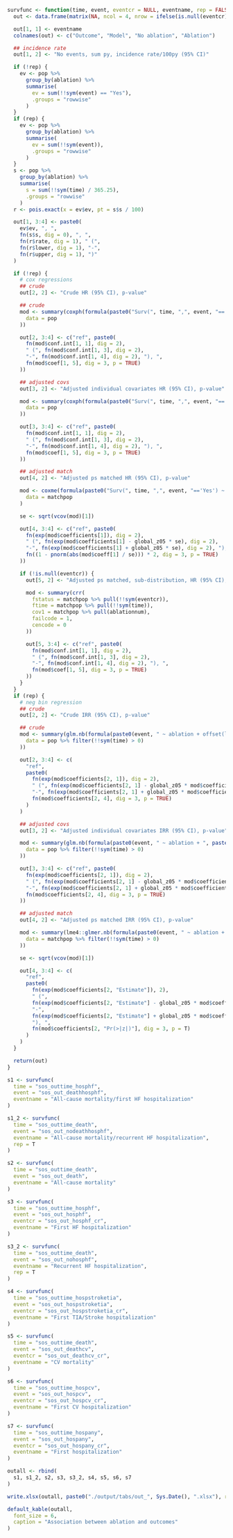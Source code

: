 ```r
survfunc <- function(time, event, eventcr = NULL, eventname, rep = FALSE) {
  out <- data.frame(matrix(NA, ncol = 4, nrow = ifelse(is.null(eventcr), 4, 5)))

  out[1, 1] <- eventname
  colnames(out) <- c("Outcome", "Model", "No ablation", "Ablation")

  ## incidence rate
  out[1, 2] <- "No events, sum py, incidence rate/100py (95% CI)"

  if (!rep) {
    ev <- pop %>%
      group_by(ablation) %>%
      summarise(
        ev = sum(!!sym(event) == "Yes"),
        .groups = "rowwise"
      )
  }
  if (rep) {
    ev <- pop %>%
      group_by(ablation) %>%
      summarise(
        ev = sum(!!sym(event)),
        .groups = "rowwise"
      )
  }
  s <- pop %>%
    group_by(ablation) %>%
    summarise(
      s = sum(!!sym(time) / 365.25),
      .groups = "rowwise"
    )
  r <- pois.exact(x = ev$ev, pt = s$s / 100)

  out[1, 3:4] <- paste0(
    ev$ev, ", ",
    fn(s$s, dig = 0), ", ",
    fn(r$rate, dig = 1), " (",
    fn(r$lower, dig = 1), "-",
    fn(r$upper, dig = 1), ")"
  )

  if (!rep) {
    # cox regressions
    ## crude
    out[2, 2] <- "Crude HR (95% CI), p-value"

    ## crude
    mod <- summary(coxph(formula(paste0("Surv(", time, ",", event, "=='Yes') ~ ablation")),
      data = pop
    ))

    out[2, 3:4] <- c("ref", paste0(
      fn(mod$conf.int[1, 1], dig = 2),
      " (", fn(mod$conf.int[1, 3], dig = 2),
      "-", fn(mod$conf.int[1, 4], dig = 2), "), ",
      fn(mod$coef[1, 5], dig = 3, p = TRUE)
    ))

    ## adjusted covs
    out[3, 2] <- "Adjusted individual covariates HR (95% CI), p-value"

    mod <- summary(coxph(formula(paste0("Surv(", time, ",", event, "=='Yes') ~ ablation + ", paste(modvars, collapse = " + "))),
      data = pop
    ))

    out[3, 3:4] <- c("ref", paste0(
      fn(mod$conf.int[1, 1], dig = 2),
      " (", fn(mod$conf.int[1, 3], dig = 2),
      "-", fn(mod$conf.int[1, 4], dig = 2), "), ",
      fn(mod$coef[1, 5], dig = 3, p = TRUE)
    ))

    ## adjusted match
    out[4, 2] <- "Adjusted ps matched HR (95% CI), p-value"

    mod <- coxme(formula(paste0("Surv(", time, ",", event, "=='Yes') ~ ablation + (1 | par)")),
      data = matchpop
    )

    se <- sqrt(vcov(mod)[1])

    out[4, 3:4] <- c("ref", paste0(
      fn(exp(mod$coefficients[1]), dig = 2),
      " (", fn(exp(mod$coefficients[1] - global_z05 * se), dig = 2),
      "-", fn(exp(mod$coefficients[1] + global_z05 * se), dig = 2), "), ",
      fn((1 - pnorm(abs(mod$coeff[1] / se))) * 2, dig = 3, p = TRUE)
    ))

    if (!is.null(eventcr)) {
      out[5, 2] <- "Adjusted ps matched, sub-distribution, HR (95% CI), p-value"

      mod <- summary(crr(
        fstatus = matchpop %>% pull(!!sym(eventcr)),
        ftime = matchpop %>% pull(!!sym(time)),
        cov1 = matchpop %>% pull(ablationnum),
        failcode = 1,
        cencode = 0
      ))

      out[5, 3:4] <- c("ref", paste0(
        fn(mod$conf.int[1, 1], dig = 2),
        " (", fn(mod$conf.int[1, 3], dig = 2),
        "-", fn(mod$conf.int[1, 4], dig = 2), "), ",
        fn(mod$coef[1, 5], dig = 3, p = TRUE)
      ))
    }
  }
  if (rep) {
    # neg bin regression
    ## crude
    out[2, 2] <- "Crude IRR (95% CI), p-value"

    ## crude
    mod <- summary(glm.nb(formula(paste0(event, " ~ ablation + offset(log(", time, "))")),
      data = pop %>% filter(!!sym(time) > 0)
    ))

    out[2, 3:4] <- c(
      "ref",
      paste0(
        fn(exp(mod$coefficients[2, 1]), dig = 2),
        " (", fn(exp(mod$coefficients[2, 1] - global_z05 * mod$coefficients[2, 2]), dig = 2),
        "-", fn(exp(mod$coefficients[2, 1] + global_z05 * mod$coefficients[2, 2]), dig = 2), "), ",
        fn(mod$coefficients[2, 4], dig = 3, p = TRUE)
      )
    )

    ## adjusted covs
    out[3, 2] <- "Adjusted individual covariates IRR (95% CI), p-value"

    mod <- summary(glm.nb(formula(paste0(event, " ~ ablation + ", paste(modvars, collapse = " + "), " + offset(log(", time, "))")),
      data = pop %>% filter(!!sym(time) > 0)
    ))

    out[3, 3:4] <- c("ref", paste0(
      fn(exp(mod$coefficients[2, 1]), dig = 2),
      " (", fn(exp(mod$coefficients[2, 1] - global_z05 * mod$coefficients[2, 2]), dig = 2),
      "-", fn(exp(mod$coefficients[2, 1] + global_z05 * mod$coefficients[2, 2]), dig = 2), "), ",
      fn(mod$coefficients[2, 4], dig = 3, p = TRUE)
    ))

    ## adjusted match
    out[4, 2] <- "Adjusted ps matched IRR (95% CI), p-value"

    mod <- summary(lme4::glmer.nb(formula(paste0(event, " ~ ablation + (1 | par) + offset(log(", time, "))")),
      data = matchpop %>% filter(!!sym(time) > 0)
    ))

    se <- sqrt(vcov(mod)[1])

    out[4, 3:4] <- c(
      "ref",
      paste0(
        fn(exp(mod$coefficients[2, "Estimate"]), 2),
        " (",
        fn(exp(mod$coefficients[2, "Estimate"] - global_z05 * mod$coefficients[2, "Std. Error"]), 2),
        "-",
        fn(exp(mod$coefficients[2, "Estimate"] + global_z05 * mod$coefficients[2, "Std. Error"]), 2),
        "), ",
        fn(mod$coefficients[2, "Pr(>|z|)"], dig = 3, p = T)
      )
    )
  }

  return(out)
}

s1 <- survfunc(
  time = "sos_outtime_hosphf",
  event = "sos_out_deathhosphf",
  eventname = "All-cause mortality/first HF hospitalization"
)

s1_2 <- survfunc(
  time = "sos_outtime_death",
  event = "sos_out_nodeathhosphf",
  eventname = "All-cause mortality/recurrent HF hospitalization",
  rep = T
)

s2 <- survfunc(
  time = "sos_outtime_death",
  event = "sos_out_death",
  eventname = "All-cause mortality"
)

s3 <- survfunc(
  time = "sos_outtime_hosphf",
  event = "sos_out_hosphf",
  eventcr = "sos_out_hosphf_cr",
  eventname = "First HF hospitalization"
)

s3_2 <- survfunc(
  time = "sos_outtime_death",
  event = "sos_out_nohosphf",
  eventname = "Recurrent HF hospitalization",
  rep = T
)

s4 <- survfunc(
  time = "sos_outtime_hospstroketia",
  event = "sos_out_hospstroketia",
  eventcr = "sos_out_hospstroketia_cr",
  eventname = "First TIA/Stroke hospitalization"
)

s5 <- survfunc(
  time = "sos_outtime_death",
  event = "sos_out_deathcv",
  eventcr = "sos_out_deathcv_cr",
  eventname = "CV mortality"
)

s6 <- survfunc(
  time = "sos_outtime_hospcv",
  event = "sos_out_hospcv",
  eventcr = "sos_out_hospcv_cr",
  eventname = "First CV hospitalization"
)

s7 <- survfunc(
  time = "sos_outtime_hospany",
  event = "sos_out_hospany",
  eventcr = "sos_out_hospany_cr",
  eventname = "First hospitalization"
)

outall <- rbind(
  s1, s1_2, s2, s3, s3_2, s4, s5, s6, s7
)

write.xlsx(outall, paste0("./output/tabs/out_", Sys.Date(), ".xlsx"), rowNames = FALSE)

default_kable(outall,
  font_size = 6,
  caption = "Association between ablation and outcomes"
)
```
